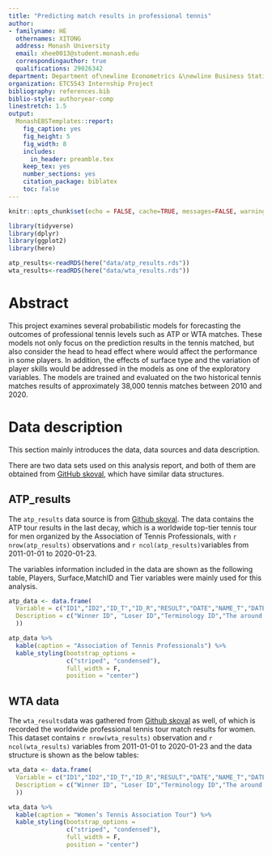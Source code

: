```yaml
---
title: "Predicting match results in professional tennis"
author:
- familyname: HE
  othernames: XITONG
  address: Monash University
  email: xhee0013@student.monash.edu
  correspondingauthor: true
  qualifications: 29026342
department: Department of\newline Econometrics &\newline Business Statistics
organization: ETC5543 Internship Project
bibliography: references.bib
biblio-style: authoryear-comp
linestretch: 1.5
output:
  MonashEBSTemplates::report:
    fig_caption: yes
    fig_height: 5
    fig_width: 8
    includes:
      in_header: preamble.tex
    keep_tex: yes
    number_sections: yes
    citation_package: biblatex
    toc: false
---
```


```r
knitr::opts_chunk$set(echo = FALSE, cache=TRUE, messages=FALSE, warning=FALSE)

library(tidyverse)
library(dplyr)
library(ggplot2)
library(here)
```


```r
atp_results<-readRDS(here("data/atp_results.rds"))
wta_results<-readRDS(here("data/wta_results.rds"))
```

# Abstract

This project examines several probabilistic models for forecasting the outcomes of professional tennis levels such as ATP or WTA matches. These models not only focus on the prediction results in the tennis matched, but also consider the head to head effect where would affect the performance in some players. In addition, the effects of surface type and the variation of player skills would be addressed in the models as one of the exploratory variables. The models are trained and evaluated on the two historical tennis matches results of approximately 38,000 tennis matches between 2010 and 2020. 

# Data description {#data}

This section mainly introduces the data, data sources and data description.   

There are two data sets used on this analysis report, and both of them are obtained from [GitHub skoval](https://github.com/skoval/monash-match-wins), which have similar data structures.  


## ATP_results

The `atp_results` data source is from [Github skoval](https://github.com/skoval/monash-match-wins). The data contains the ATP tour results in the last decay, which is a worldwide top-tier tennis tour for men organized by the Association of Tennis Professionals, with `r nrow(atp_results)` observations and `r ncol(atp_results)`variables from 2011-01-01 to 2020-01-23.   

The variables information included in the data are shown as the following table, Players, Surface,MatchID and Tier variables were mainly used for this analysis.    

```r
atp_data <- data.frame(
  Variable = c("ID1","ID2","ID_T","ID_R","RESULT","DATE","NAME_T","DATE_T","Surface","Player1","Player2","Retired","Walkover","Qualifying","MatchID","Tier"),
  Description = c("Winner ID", "Loser ID","Terminology ID","The around in tennis match","Matches games results","Match Date","Name of the match","Date of tennis tourments","Match Surface","Match Winner","Match Loser","withdrawal of a player during a match, usually due to injury and illness","victory awarded to a player when their opponent concedes a match before it begins, usually due to injury or illness","preliminary event that offers players whose rankings don’t gain them direct entry in the main draw of a tournament, the opportunity to win a spot in that main draw","Unique ID for each match","collective term referring to the group of matches or rubbers played between two teams in a team tennis even"
  ))

atp_data %>%
  kable(caption = "Association of Tennis Professionals") %>%
  kable_styling(bootstrap_options = 
                c("striped", "condensed"), 
                full_width = F, 
                position = "center")
```


 
## WTA data

The `wta_results`data was gathered from [Github skoval](https://github.com/skoval/monash-match-wins) as well, of which is recorded the worldwide professional tennis tour match results for women. This dataset contains `r nrow(wta_results)` observation and `r ncol(wta_results)` variables from 2011-01-01 to 2020-01-23 and the data structure is shown as the below tables: 

```r
wta_data <- data.frame(
  Variable = c("ID1","ID2","ID_T","ID_R","RESULT","DATE","NAME_T","DATE_T","Surface","Player1","Player2","Retired","Walkover","Qualifying","MatchID","Tier"),
  Description = c("Winner ID", "Loser ID","Terminology ID","The around in tennis match","Matches games results","Match Date","Name of the match","Date of tennis tourments","Match Surface","Match Winner","Match Loser","withdrawal of a player during a match, usually due to injury and illness","victory awarded to a player when their opponent concedes a match before it begins, usually due to injury or illness","preliminary event that offers players whose rankings don’t gain them direct entry in the main draw of a tournament, the opportunity to win a spot in that main draw","Unique ID for each match","collective term referring to the group of matches or rubbers played between two teams in a team tennis even"
  ))

wta_data %>%
  kable(caption = "Women’s Tennis Association Tour") %>%
  kable_styling(bootstrap_options = 
                c("striped", "condensed"), 
                full_width = F, 
                position = "center")
```






